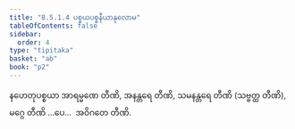 ```yaml
---
title: "8.5.1.4 ပစ္စယပစ္စနီယာနုလောမ"
tableOfContents: false
sidebar:
  order: 4
type: "tipitaka"
basket: "ab"
book: "p2"
---
```



<DynamicBreadcrumb />

<Division number="99" book="p2" e="ch" v="38" p="290">

<Paragraph number="2105" book="p2">
နဟေတုပစ္စယာ အာရမ္မဏေ တီဏိ, အနန္တရေ တီဏိ, သမနန္တရေ တီဏိ (သဗ္ဗတ္ထ တီဏိ), မဂ္ဂေ တီဏိ …ပေ…  အဝိဂတေ တီဏိ.
</Paragraph>
</Division>